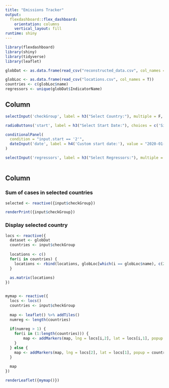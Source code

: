 ```yaml
---
title: "Emissions Tracker"
output: 
  flexdashboard::flex_dashboard:
    orientation: columns
    vertical_layout: fill
runtime: shiny
---
```


```r
library(flexdashboard)
library(shiny)
library(tidyverse)
library(leaflet)

globDat <- as.data.frame(read_csv("reconstructed_data.csv", col_names = T))

globLoc <- as.data.frame(read_csv("locations.csv", col_names = T))
countries <- c(globLoc$name)
regressors <- unique(globDat$IndicatorName)
```

Column {.sidebar data-width=300}
-----------------------------------------------------------------------

```r
selectInput('checkGroup', label = h3("Select Country:"), multiple = F, choices = c(countries), selected = "United States")

radioButtons('start', label = h3("Select Start Date:"), choices = c('Since earliest measurement' = 1, "Custom start date" = 2), selected = 1)

conditionalPanel(
  condition = "input.start == '2'",
  dateInput('date', label = h4('Custom start date:'), value = "2020-01-22")
)

selectInput('regressors', label = h3("Select Regressors:"), multiple = T, choices = c(regressors))
  
```

Column
-----------------------------------------------------------------------

### Sum of cases in selected countries

```r
selected <- reactive({input$checkGroup})

renderPrint({input$checkGroup})
```

### Display selected country

```r
locs <- reactive({
  dataset <- globDat
  countries <- input$checkGroup
  
  locations <- c()
  for(i in countries) {
    locations <- rbind(locations, globLoc[which(i == globLoc$name), c(2,3)])
  }
  
  as.matrix(locations)
})


mymap <- reactive({
  locs <- locs()
  countries <- input$checkGroup
  
  map <- leaflet() %>% addTiles()
  numreg <- length(countries)
  
  if(numreg > 1) {
    for(i in (1:length(countries))) {
        map <- addMarkers(map, lng = locs[i,2], lat = locs[i,1], popup = countries[i])
    }
  } else {
    map <- addMarkers(map, lng = locs[2], lat = locs[1], popup = countries[1]) %>% setView(lng = locs[2], lat = locs[1], zoom = 03)
  }
  
  map
})

renderLeaflet({mymap()})

```

